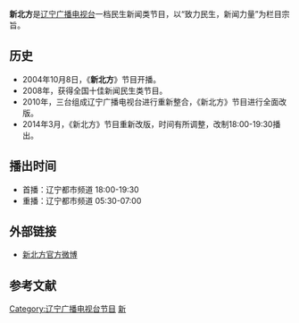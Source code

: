 {{unreferenced|time=2014-11-19T14:06:13+00:00}}
{{影集资讯
| 名称 = 新北方
| 图片 = 
| 分类 = 新闻民生节目
| 国家／地区 = {{PRC}}
| 制片人 = 孙宝利
| 每集长 = 通常90分鐘
| 语言 = 普通话
| 音频制式  = 
| 首播地区  = {{PRC}}
| 频道 = [[辽宁广播电视台都市频道|辽宁都市频道]]
| 开始 = 2004年10月8日
| 结束 = 
}}

'''新北方'''是[[辽宁广播电视台|辽宁广播电视台]]一档民生新闻类节目，以“致力民生，新闻力量”为栏目宗旨。

==历史==
*2004年10月8日，《'''新北方'''》节目开播。
*2008年，获得全国十佳新闻民生类节目。
*2010年，三台组成辽宁广播电视台进行重新整合，《新北方》节目进行全面改版。
*2014年3月，《新北方》节目重新改版，时间有所调整，改制18:00-19:30播出。

==播出时间==
*首播：辽宁都市频道 18:00-19:30
*重播：辽宁都市频道 05:30-07:00

==外部链接==
*[http://weibo.com/234779216 新北方官方微博] {{Wayback|url=http://weibo.com/234779216 |date=20170911174620 }}

==参考文献==
{{reflist}}

[[Category:辽宁广播电视台节目|Category:辽宁广播电视台节目]]
[[Category:正在播放的电视节目|新]]